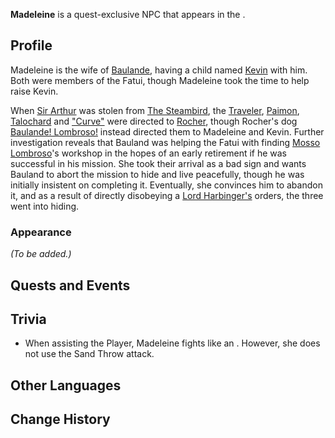 {{Meta
<!-- Remove this template after adding the missing info -->
|missing_NPC_profile  = yes
<!--
|missing_NPC_idle     = yes
|missing_NPC_dialogue = yes
-->
}}
{{Character Infobox
|type             = Quest NPC
|name             = Madeleine
|image            = NPC Madeleine (Questioning Melusine and Answering Machine).png
|realname         = <!-- Optional, if different from in-game name -->
|deceased         = <!-- Past (for deceased prior to events of the game) or free response -->
|region           = Fontaine<!-- Character's home/main nation -->
|location         = Fontaine<!-- Nation where you can find the character in the game -->
|affiliation      = Fatui
|title            = 

|ancestry         = <!-- Clan/family -->
|father           = 
|mother           = 
|spouse           = Baulande
|sibling          = 
|child            = Kevin
|relative         = 

|voiceEN          = 
|voiceCN          = 
|voiceJP          = 
|voiceKR          = 
}}
'''Madeleine''' is a quest-exclusive NPC that appears in the {{Quest|Questioning Melusine and Answering Machine}}.
<!--
==Location==
{{subst:#tag:gallery|
NPC Location {{subst:#titleparts:{{subst:PAGENAME}}}}.png{{subst:!}}{{subst:#titleparts:{{subst:PAGENAME}}}}'s location
NPC Location {{subst:#titleparts:{{subst:PAGENAME}}}} Context.png{{subst:!}}Additional context
}}
-->
==Profile==
<!--Detailed story/lore information goes here.-->
Madeleine is the wife of [[Baulande]], having a child named [[Kevin]] with him. Both were members of the Fatui, though Madeleine took the time to help raise Kevin.

When [[Sir Arthur]] was stolen from [[The Steambird]], the [[Traveler]], [[Paimon]], [[Talochard]] and [["Curve"]] were directed to [[Rocher]], though Rocher's dog [[Baulande! Lombroso!]] instead directed them to Madeleine and Kevin. Further investigation reveals that Bauland was helping the Fatui with finding [[Mosso Lombroso]]'s workshop in the hopes of an early retirement if he was successful in his mission. She took their arrival as a bad sign and wants Bauland to abort the mission to hide and live peacefully, though he was initially insistent on completing it. Eventually, she convinces him to abandon it, and as a result of directly disobeying a [[Eleven Fatui Harbingers|Lord Harbinger's]] orders, the three went into hiding.

===Appearance===
<!--Keep appearance section short and concise. Limit to 2 paragraphs with 3-4 sentences each.-->
''(To be added.)''

==Quests and Events==
{{Quests and Events}}
<!--
==Idle Quotes==
{{Dialogue Start}}
: {{DIcon|Idle}} {{Tx}}
:: {{A|VO {{subst:#titleparts:{{subst:PAGENAME}}}} 01.ogg}} "{{Tx}}"
{{Dialogue End}}

==Dialogue==
{{Dialogue Start}}
:'''{{subst:#titleparts:{{subst:PAGENAME}}}}:''' 
:{{DIcon}}
{{Dialogue End}}
<!--
==Event Dialogue==
===Event Name===
{{Dialogue Start}}
:'''{{subst:#titleparts:{{subst:PAGENAME}}}}:'''
{{Dialogue End}}
-->

==Trivia==
*When assisting the Player, Madeleine fights like an {{Enemy|Eremite Axe Vanguard}}. However, she does not use the Sand Throw attack.

==Other Languages==
{{Other Languages|default_hidden=1
|en      = Madeleine
|zhs     = 马德莱娜
|zhs_rm  = Mǎdéláinà
|zht     = 馬德萊娜
|zht_rm  = Mǎdéláinà
|ja      = マドレーナ
|ja_rm   = Madoreena
|ko      = 마들렌느
|es      = Madeleina
|fr      = Madeleine
|ru      = Мадлен
|th      = Madeleine
|vi      = Madeleine
|de      = Madeleine
|id      = Madeleine
|pt      = Madeleina
|tr      = Madeleine
|it      = Madeleine
}}

==Change History==
{{Change History|4.2}}
<!--
==References==
{{Reflist}}
-->